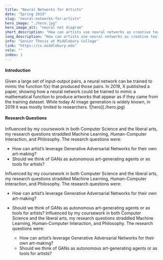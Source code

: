 ```yaml
---
title: "Neural Networks for Artists"
date: "Spring 2019"
slug: "neural-networks-for-artists"
hero_image: "./hero.jpg"
hero_image_alt: "neural net diagram"
short_description: "How can artists use neural networks as creative tools?"
long_description: "How can artists use neural networks as creative tools? I analyzed the uses of this technology and how artists could change configuration and hyper-parameters to achieve desired results. Finally, I suggested a graphical user interface to make the technology more accessible to artists."
info: "Senior Thesis at Middlebury College"
link: "https://cs.middlebury.edu"
role: ""
index: 1
---
```


#### Introduction

<FlexContainer>
<ThirdWidth>
Given a large set of input-output pairs, a neural network can be trained to mimic the function f(x) that produced those pairs.
In 2019, X published a paper, showing how a neural network could be trained to mimic a mathematical function to produce artworks
that appear as if they came from the training dataset. While today AI image generation is widely known, in 2019 it was mostly limited to researchers.
</ThirdWidth>
<TwoThirdsWidth>
    ![hero](./hero.jpg)
</TwoThirdsWidth>

</FlexContainer>

#### Research Questions
<FlexContainer>
<HalfWidth>
Influenced by my coursework in both Computer Science and the liberal arts, my research questions straddled Machine Learning, Human-Computer Interaction, and Philosophy. The research questions were:

- How can artist’s leverage Generative Adversarial Networks for their own art-making?
- Should we think of GANs as autonomous art-generating agents or as tools for artists?
</HalfWidth>
<HalfWidth>
Influenced by my coursework in both Computer Science and the liberal arts, my research questions straddled Machine Learning, Human-Computer Interaction, and Philosophy. The research questions were:

- How can artist’s leverage Generative Adversarial Networks for their own art-making?
- Should we think of GANs as autonomous art-generating agents or as tools for artists?
    Influenced by my coursework in both Computer Science and the liberal arts, my research questions straddled Machine Learning, Human-Computer Interaction, and Philosophy. The research questions were:

    - How can artist’s leverage Generative Adversarial Networks for their own art-making?
    - Should we think of GANs as autonomous art-generating agents or as tools for artists?
</HalfWidth>
</FlexContainer>
